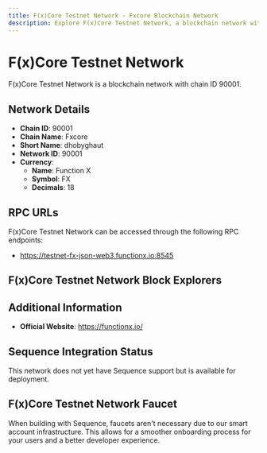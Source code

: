 ```yaml
--- 
title: F(x)Core Testnet Network - Fxcore Blockchain Network
description: Explore F(x)Core Testnet Network, a blockchain network with chain ID 90001. Learn about its native currency, Function X, and how to interact with the network.
---
```


# F(x)Core Testnet Network

F(x)Core Testnet Network is a blockchain network with chain ID 90001.

## Network Details

- **Chain ID**: 90001
- **Chain Name**: Fxcore
- **Short Name**: dhobyghaut
- **Network ID**: 90001
- **Currency**: 
  - **Name**: Function X
  - **Symbol**: FX
  - **Decimals**: 18

## RPC URLs

F(x)Core Testnet Network can be accessed through the following RPC endpoints:

- https://testnet-fx-json-web3.functionx.io:8545

## F(x)Core Testnet Network Block Explorers



## Additional Information

- **Official Website**: https://functionx.io/

## Sequence Integration Status

This network does not yet have Sequence support but is available for deployment.

## F(x)Core Testnet Network Faucet

When building with Sequence, faucets aren't necessary due to our smart account infrastructure. This allows for a smoother onboarding process for your users and a better developer experience.
